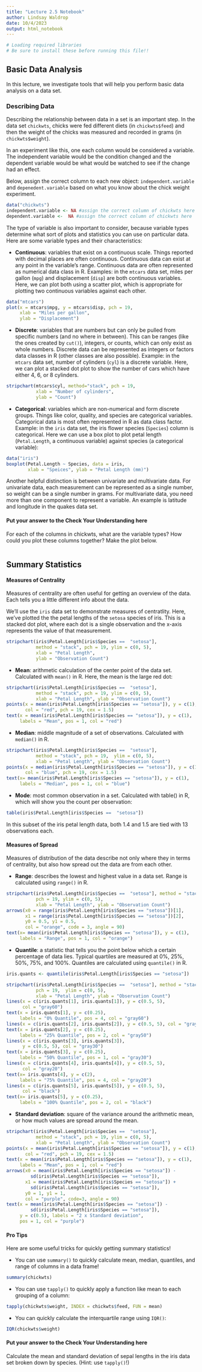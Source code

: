 ```yaml
---
title: "Lecture 2.5 Notebook"
author: Lindsay Waldrop
date: 10/4/2023
output: html_notebook
---
```


```r
# Loading required libraries
# Be sure to install these before running this file!!

```

## Basic Data Analysis

In this lecture, we investigate tools that will help you perform basic data analysis on a data set. 

### Describing Data

Describing the relationship between data in a set is an important step. In the data set `chickwts`, chicks were fed different diets (in `chickwts$feed`) and then the weight of the chicks was measured and recorded in grams (in `chickwts$weight`). 

In an experiment like this, one each column would be considered a variable. The independent variable would be the condition changed and the dependent variable would be what would be watched to see if the change had an effect.

Below, assign the correct column to each new object: `independent.variable` and `depenedent.variable` based on what you know about the chick weight experiment.

```r
data("chickwts")
independent.variable <- NA #assign the correct column of chickwts here
dependent.variable <-  NA #assign the correct column of chickwts here
```

The type of variable is also important to consider, because variable types determine what sort of plots and statistics you can use on particular data. Here are some variable types and their characteristics: 

 * __Continuous__: variables that exist on a continuous scale. Things reported with decimal places are often continuous. Continuous data can exist at any point in the variable's range. Continuous data are often represented as numerical data class in R. Examples: in the `mtcars` data set, miles per gallon (`mpg`) and displacement (`disp`) are both continuous variables. Here, we can plot both using a scatter plot, which is appropriate for plotting two continuous variables against each other.
```r
data("mtcars")
plot(x = mtcars$mpg, y = mtcars$disp, pch = 19,
     xlab = "Miles per gallon", 
     ylab = "Displacement")
```
 * __Discrete__: variables that are numbers but can only be pulled from specific numbers (and no where in between). This can be ranges (like the ones created by `cut()`), integers, or counts, which can only exist as whole numbers. Discrete data can be represented as integers or factors data classes in R (other classes are also possible). Example: in the `mtcars` data set, number of cylinders (`cyl`) is a discrete variable. Here, we can plot a stacked dot plot to show the number of cars which have either 4,  6, or 8 cylinders.
```r
stripchart(mtcars$cyl, method="stack", pch = 19,
           xlab = "Number of cylinders",
           ylab = "Count")
```
 * __Categorical__: variables which are non-numerical and form discrete groups. Things like color, quality, and species are categorical variables. Categorical data is most often represented in R as data class factor. Example: in the `iris` data set, the iris flower species (`Species`) column is categorical. Here we can use a box plot to plot petal length (`Petal.Length`, a continuous variable) against species (a categorical variable):
```r
data("iris")
boxplot(Petal.Length ~ Species, data = iris, 
        xlab = "Speices", ylab = "Petal Length (mm)")
```
Another helpful distinction is between univariate and multivariate data. For univariate data, each measurement can be represented as a single number, so weight can be a single number in grams. For multivariate data, you need more than one component to represent a variable. An example is latitude and longitude in the quakes data set. 

#### Put your answer to the Check Your Understanding here

For each of the columns in chickwts, what are the variable types? How could you plot these columns together? Make the plot below.

```r

```

## Summary Statistics

#### Measures of Centrality

Measures of centrality are often useful for getting an overview of the data. Each tells you a little different info about the data.

We'll use the `iris` data set to demonstrate measures of centratlity. Here, we've plotted the the petal lengths of the `setosa` species of iris. This is a stacked dot plot, where each dot is a single observation and the x-axis represents the value of that measurement.

```r
stripchart(iris$Petal.Length[iris$Species ==  "setosa"], 
           method = "stack", pch = 19, ylim = c(0, 5),
           xlab = "Petal Length", 
           ylab = "Observation Count")
```

 * __Mean__: arithmetic calculation of the center point of the data set. Calculated with `mean()` in R. Here, the mean is the large red dot:

```r
stripchart(iris$Petal.Length[iris$Species ==  "setosa"], 
           method = "stack", pch = 19, ylim = c(0, 5), 
           xlab = "Petal Length", ylab = "Observation Count")
points(x = mean(iris$Petal.Length[iris$Species == "setosa"]), y = c(1), 
       col = "red", pch = 19, cex = 1.5)
text(x = mean(iris$Petal.Length[iris$Species == "setosa"]), y = c(1), 
     labels = "Mean", pos = 1, col = "red")
```

 * __Median__: middle magnitude of a set of observations. Calculated with `median()` in R.

```r
stripchart(iris$Petal.Length[iris$Species ==  "setosa"], 
           method = "stack", pch = 19,  ylim = c(0, 5), 
           xlab = "Petal Length", ylab = "Observation Count")
points(x = median(iris$Petal.Length[iris$Species == "setosa"]), y = c(1), 
       col = "blue", pch = 19, cex = 1.5)
text(x= mean(iris$Petal.Length[iris$Species == "setosa"]), y = c(1), 
     labels = "Median", pos = 1, col = "blue")

```
 * __Mode__: most common observation in a set. Calculated with table() in R, which will show you the count per observation: 

```r
table(iris$Petal.Length[iris$Species ==  "setosa"])
```
In this subset of the iris petal length data, both 1.4 and 1.5 are tied with 13 observations each.

#### Measures of Spread

Measures of distribution of the data describe not only where they in terms of centrality, but also how spread out the data are from each other.

 * __Range__: describes the lowest and highest value in a data set. Range is calculated using `range()` in R.

```r
stripchart(iris$Petal.Length[iris$Species ==  "setosa"], method = "stack", 
           pch = 19, ylim = c(0, 5), 
           xlab = "Petal Length", ylab = "Observation Count")
arrows(x0 = range(iris$Petal.Length[iris$Species == "setosa"])[1], 
       x1 = range(iris$Petal.Length[iris$Species == "setosa"])[2], 
       y0 = 0.5, y1 = 0.5, 
       col = "orange", code = 3, angle = 90)
text(x= mean(iris$Petal.Length[iris$Species == "setosa"]), y = c(1), 
     labels = "Range", pos = 1, col = "orange")
```


 * __Quantile__: a statistic that tells you the point below which a certain percentage of data lies. Typical quartiles are measured at 0%, 25%, 50%, 75%, and 100%. Quantiles are calculated using `quantile()` in R. 
 
```r
iris.quants <- quantile(iris$Petal.Length[iris$Species == "setosa"])

stripchart(iris$Petal.Length[iris$Species ==  "setosa"], method = "stack", 
           pch = 19,  ylim = c(0, 5), 
           xlab = "Petal Length", ylab = "Observation Count")
lines(x = c(iris.quants[1], iris.quants[1]), y = c(0.5, 5), 
      col = "gray60")
text(x = iris.quants[1], y = c(0.25), 
     labels = "0% Quantile", pos = 4, col = "gray60")
lines(x = c(iris.quants[2], iris.quants[2]), y = c(0.5, 5), col = "gray50")
text(x = iris.quants[2], y = c(0.25), 
     labels = "25% Quantile", pos = 2, col = "gray50")
lines(x = c(iris.quants[3], iris.quants[3]), 
      y = c(0.5, 5), col = "gray30")
text(x = iris.quants[3], y = c(0.25), 
     labels = "50% Quantile", pos = 1, col = "gray30")
lines(x = c(iris.quants[4], iris.quants[4]), y = c(0.5, 5), 
      col = "gray20")
text(x= iris.quants[4], y = c(2), 
     labels = "75% Quantile", pos = 4, col = "gray20")
lines(x = c(iris.quants[5], iris.quants[5]), y = c(0.5, 5), 
      col = "black")
text(x= iris.quants[5], y = c(0.25), 
     labels = "100% Quantile", pos = 2, col = "black")
```
 * __Standard deviation__: square of the variance around the arithmetic mean, or how much values are spread around the mean. 
 
```r
stripchart(iris$Petal.Length[iris$Species ==  "setosa"], 
           method = "stack", pch = 19, ylim = c(0, 5),
           xlab = "Petal Length", ylab = "Observation Count")
points(x = mean(iris$Petal.Length[iris$Species == "setosa"]), y = c(1), 
       col = "red", pch = 19, cex = 1.5)
text(x = mean(iris$Petal.Length[iris$Species == "setosa"]), y = c(1), 
     labels = "Mean", pos = 1, col = "red")
arrows(x0 = mean(iris$Petal.Length[iris$Species == "setosa"]) - 
         sd(iris$Petal.Length[iris$Species == "setosa"]), 
       x1 = mean(iris$Petal.Length[iris$Species == "setosa"]) + 
         sd(iris$Petal.Length[iris$Species == "setosa"]), 
       y0 = 1, y1 = 1, 
       col = "purple", code=3, angle = 90)
text(x = mean(iris$Petal.Length[iris$Species == "setosa"]) - 
         sd(iris$Petal.Length[iris$Species == "setosa"]), 
     y = c(0.5), labels = "2 x Standard deviation", 
     pos = 1, col = "purple")
```




#### Pro Tips

Here are some useful tricks for quickly getting summary statistics!  

 *  You can use `summary()` to quickly calculate mean, median, quantiles, and range of columns in a data frame!
 
```r
summary(chickwts)
```

 * You can use `tapply()` to quickly apply a function like mean to each grouping of a column: 
 
```r
tapply(chickwts$weight, INDEX = chickwts$feed, FUN = mean)
```


 * You can quickly calculate the interquartile range using `IQR()`:
 
```r
IQR(chickwts$weight)
```
 
#### Put your answer to the Check Your Understanding here

Calculate the mean and standard deviation of sepal lengths in the iris data set broken down by species. (Hint: use `tapply()`!)

```r

```


